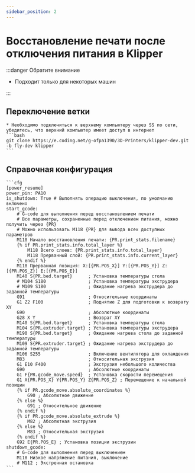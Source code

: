 ```yaml
---
sidebar_position: 2
---
```


# Восстановление печати после отключения питания в Klipper

:::danger Обратите внимание

* Подходит только для некоторых машин

:::

## Переключение ветки
    * Необходимо подключиться к верхнему компьютеру через SS по сети, убедитесь, что верхний компьютер имеет доступ в интернет
    ```bash
    git clone https://e.coding.net/g-ofpa1390/3D-Printers/klipper-dev.git -b fly-dev klipper
    ```

## Справочная конфигурация

    ```cfg
    [power_resume]
    power_pin: PA10
    is_shutdown: True # Выполнять операцию выключения, по умолчанию включено
    start_gcode:
        # G-code для выполнения перед восстановлением печати
        # Все параметры, сохраненные перед отключением питания, можно получить через {PR}
        # Можно использовать M118 {PR} для вывода всех доступных параметров
        M118 Начало восстановления печати: {PR.print_stats.filename}
        {% if PR.print_stats.info.total_layer %}
            M118 Всего слоев: {PR.print_stats.info.total_layer}
            M118 Прерванный слой: {PR.print_stats.info.current_layer}
        {% endif %}
        M118 Прерванная позиция: X:[{PR.POS_X}] Y:[{PR.POS_Y}] Z:[{PR.POS_Z}] E:[{PR.POS_E}]
        M140 S{PR.bed.target}      ; Установка температуры стола
        # M104 S180                ; Установка температуры экструдера
        # M109 S180                ; Ожидание нагрева экструдера до заданной температуры
        G91                        ; Относительные координаты
        G1 Z2 F100                 ; Поднятие Z для подготовки к возврату XY
        G90                        ; Абсолютные координаты
        G28 X Y                    ; Возврат XY
        M140 S{PR.bed.target}      ; Установка температуры стола
        M104 S{PR.extruder.target} ; Установка температуры экструдера
        M190 S{PR.bed.target}      ; Ожидание нагрева стола до заданной температуры
        M109 S{PR.extruder.target} ; Ожидание нагрева экструдера до заданной температуры
        M106 S255                  ; Включение вентилятора для охлаждения
        M83                        ; Относительная экструзия
        G1 E10 F400                ; Экструзия небольшого количества
        G90                        ; Абсолютные координаты
        G1 F{PR.gcode_move.speed}  ; Установка скорости перемещения
        G1 X{PR.POS_X} Y{PR.POS_Y} Z{PR.POS_Z} ; Перемещение к начальной позиции
        {% if PR.gcode_move.absolute_coordinates %}
            G90 ; Абсолютное движение
        {% else %}
            G91 ; Относительное движение
        {% endif %}
        {% if PR.gcode_move.absolute_extrude %}
            M82 ; Абсолютная экструзия
        {% else %}
            M83 ; Относительная экструзия
        {% endif %}
        G92 E{PR.POS_E} ; Установка позиции экструзии
    shutdown_gcode:
        # G-code для выполнения перед выключением
        M118 Низкое напряжение питания, выключение
        # M112 ; Экстренная остановка
    ```